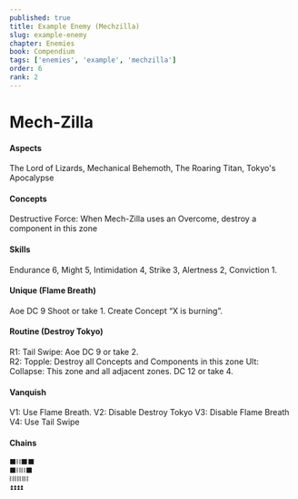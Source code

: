 ```yaml
---
published: true
title: Example Enemy (Mechzilla)
slug: example-enemy
chapter: Enemies
book: Compendium
tags: ['enemies', 'example', 'mechzilla']
order: 6
rank: 2
---
```


# Mech-Zilla

#### Aspects

The Lord of Lizards, Mechanical Behemoth, The Roaring Titan, Tokyo's Apocalypse

#### Concepts

Destructive Force: When Mech-Zilla uses an Overcome, destroy a component in this zone

#### Skills

Endurance 6, Might 5, Intimidation 4, Strike 3, Alertness 2, Conviction 1.

#### Unique (**Flame Breath**)

Aoe DC 9 Shoot or take 1. Create Concept “X is burning”.

#### Routine (**Destroy Tokyo**)

R1: Tail Swipe: Aoe DC 9 or take 2.  
R2: Topple: Destroy all Concepts and Components in this zone
Ult: Collapse: This zone and all adjacent zones. DC 12 or take 4.

#### Vanquish

V1: Use Flame Breath.
V2: Disable Destroy Tokyo
V3: Disable Flame Breath
V4: Use Tail Swipe

#### Chains

```txt
⬛⛓️⬛⬛
⬛⛓️⛓️⬛
⛓️⛓️⛓️⛓️
⏫⏫⏫⏫
```

